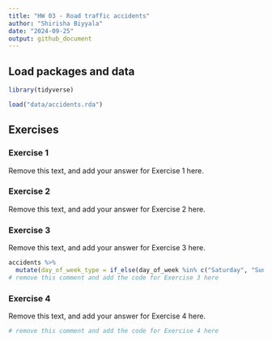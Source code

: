 ---
title: "HW 03 - Road traffic accidents"
author: "Shirisha Biyyala"
date: "2024-09-25"
output: github_document
---

## Load packages and data

```{r load-packages, message = FALSE}
library(tidyverse)

load("data/accidents.rda")
```

## Exercises

### Exercise 1

Remove this text, and add your answer for Exercise 1 here.

### Exercise 2

Remove this text, and add your answer for Exercise 2 here.

### Exercise 3

Remove this text, and add your answer for Exercise 3 here.

```{r label-me-1, fig.fullwidth = TRUE}
accidents %>%
  mutate(day_of_week_type = if_else(day_of_week %in% c("Saturday", "Sunday"), "Weekend", "Weekday"))
# remove this comment and add the code for Exercise 3 here
```

### Exercise 4

Remove this text, and add your answer for Exercise 4 here.

```{r label-me-2}
# remove this comment and add the code for Exercise 4 here
```
